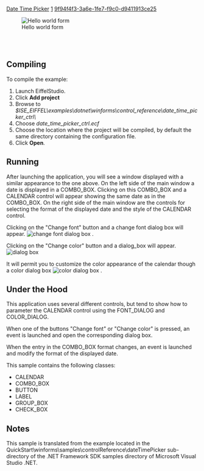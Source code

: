 [[Property:title|Date Time Picker]]
[[Property:weight|1]]
[[Property:uuid|9f94f4f3-3a6e-1fe7-f9c0-d9411913ce25]]
<div> 
[[Image:date-time-picker|Hello world form]]  
</div>
<br/>
<br/>


==Compiling==

To compile the example:   
# Launch EiffelStudio.
# Click '''Add project'''
# Browse to ''$ISE_EIFFEL\examples\dotnet\winforms\control_reference\date_time_picker_ctrl\''
# Choose ''date_time_picker_ctrl.ecf''
# Choose the location where the project will be compiled, by default the same directory containing the configuration file.
# Click '''Open'''.


==Running==

After launching the application, you will see a window displayed with a similar appearance to the one above. On the left side of the main window a date is displayed in a <span><eiffel>COMBO_BOX</eiffel></span>. Clicking on this <span><eiffel>COMBO_BOX</eiffel></span> and a <span><eiffel>CALENDAR</eiffel></span> control will appear showing the same date as in the <span><eiffel>COMBO_BOX</eiffel></span>. On the right side of the main window are the controls for selecting the format of the displayed date and the style of the <span><eiffel>CALENDAR</eiffel></span> control. 

Clicking on the "Change font" button and a change font dialog box will appear.  [[Image:change-font-dialog|change font dialog box]] . 

Clicking on the "Change color" button and a dialog_box will appear.  [[Image:dotnet-samples--date-time-picker-change-color-dlg|dialog box]]  

It will permit you to customize the color appearance of the calendar though a color dialog box  [[Image:dotnet-samples--date-time-picker-change-color-dlg|color dialog box]] . 



==Under the Hood==

This application uses several different controls, but tend to show how to parameter the <span><eiffel>CALENDAR</eiffel></span> control using the <span><eiffel>FONT_DIALOG</eiffel></span> and <span><eiffel>COLOR_DIALOG</eiffel></span>. 

When one of the buttons "Change font" or "Change color" is pressed, an event is launched and open the corresponding dialog box. 

When the entry in the <span><eiffel>COMBO_BOX</eiffel></span> format changes, an event is launched and modify the format of the displayed date. 

This sample contains the following classes:
*  <span><eiffel>CALENDAR</eiffel></span> 
*  <span><eiffel>COMBO_BOX</eiffel></span> 
*  <span><eiffel>BUTTON</eiffel></span> 
*  <span><eiffel>LABEL</eiffel></span> 
*  <span><eiffel>GROUP_BOX</eiffel></span> 
*  <span><eiffel>CHECK_BOX</eiffel></span> 

==Notes==

This sample is translated from the example located in the QuickStart\winforms\samples\controlReference\dateTimePicker sub-directory of the .NET Framework SDK samples directory of Microsoft Visual Studio .NET. 

